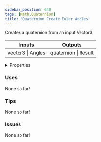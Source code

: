 ```yaml
---
sidebar_position: 640
tags: [Math,Quaternion]
title: 'Quaternion Create Euler Angles'
---
```


Creates a quaternion from an input Vector3.



<IChip uuid="e320278c-13f0-4fe3-b838-7e671bdd9b49"/>

<table><thead><tr><th>Inputs</th><th>Outputs</th></tr></thead><tbody><tr><td>vector3 | Angles</td><td>quaternion | Result</td></tr></tbody></table>

<details>
  <summary>Properties</summary>
  <div>
    <div>
    <table>
      <tbody>
        <tr>
          <td>Is beta required?</td>
          <td>No</td>
        </tr>
        <tr>
          <td>Is chip a trolling risk?</td>
          <td>No</td>
        </tr>
        <tr>
          <td>Is chip a role assignment risk?</td>
          <td>No</td>
        </tr>
        <tr>
          <td>Chip UUID</td>
          <td>e320278c-13f0-4fe3-b838-7e671bdd9b49</td>
        </tr>
        <tr>
          <td>Room availability</td>
          <td>Available everywhere</td>
        </tr>
      </tbody>
    </table>
    </div>
  </div>
</details>

### Uses

None so far!

### Tips

None so far!

### Issues

None so far!